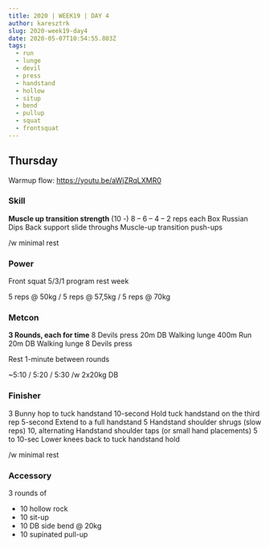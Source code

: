 ```yaml
---
title: 2020 | WEEK19 | DAY 4
author: karesztrk
slug: 2020-week19-day4
date: 2020-05-07T10:54:55.803Z
tags:
  - run
  - lunge
  - devil
  - press
  - handstand
  - hollow
  - situp
  - bend
  - pullup
  - squat
  - frontsquat
---
```


## Thursday

Warmup flow: <https://youtu.be/aWjZRqLXMR0>

### Skill

**Muscle up transition strength**
(10 -) 8 – 6 – 4 – 2 reps each
Box Russian Dips
Back support slide throughs
Muscle-up transition push-ups[](https://vimeo.com/274069428/25c305d562)

/w minimal rest

### Power

Front squat 5/3/1 program rest week

5 reps @ 50kg / 5 reps @ 57,5kg / 5 reps @ 70kg

### Metcon

**3 Rounds, each for time**
8 Devils press
20m DB Walking lunge
400m Run
20m DB Walking lunge
8 Devils press

Rest 1-minute between rounds

~5:10 / 5:20 / 5:30 /w 2x20kg DB

### Finisher

3 Bunny hop to tuck handstand
10-second Hold tuck handstand on the third rep
5-second Extend to a full handstand
5 Handstand shoulder shrugs (slow reps)
10, alternating Handstand shoulder taps (or small hand placements)
5 to 10-sec Lower knees back to tuck handstand hold

/w minimal rest

### Accessory

3 rounds of

- 10 hollow rock
- 10 sit-up
- 10 DB side bend @ 20kg
- 10 supinated pull-up
